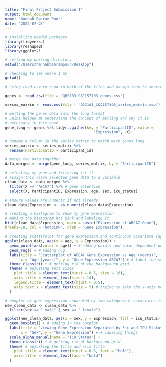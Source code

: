 ```yaml
---
title: "Final Project Submission 1"
output: html_document
name: "Hannah Bahram Pour"
date: "2024-07-23"
---
```


``` r
# installing needed packages
library(tidyverse)
library(reshape2)
library(ggplot2)

# setting my working directory
setwd("/Users/hannahbahrampour/Desktop")

# checking to see where I am
getwd()

# using read.csv to read in both of the files and assign them to shorter variable names

genes <- read.csv(file = "QBS103_GSE157103_genes.csv")

series_matrix <- read.csv(file = "QBS103_GSE157103_series_matrix.csv")

# melting the genes data into the long format
# Jaini helped me understand the concept of melting and why it is
# necessary in this case
gene_long <- genes %>% tidyr::gather(key = "ParticipantID", value = 
                                        "Expression", -X)

# rename a column in the series_matrix to match with genes_long
series_matrix <- series_matrix %>%
  rename(ParticipantID = participant_id)

# merge the data together
data_merged <- merge(gene_long, series_matrix, by = "ParticipantID")
```


```r
# selecting my gene and filtering for it
# assign this clean selected gene data to a variable
clean_data <- data_merged %>%
  filter(X == "ABCA7") %>% # gene selection
  select(X, ParticipantID, Expression, age, sex, icu_status)

# ensure values are numeric if not already
clean_data$Expression <- as.numeric(clean_data$Expression)

# creating a histogram to show my gene expression
# making the histogram hot pink and labeling it
hist(clean_data$Expression, main = paste("Expression of ABCA7 Gene"),
breaks=10, col = "hotpink", xlab = "Gene Expression")
```

```r
# creating scatterplot for gene expression and continuous covariate (age)
ggplot(clean_data, aes(x = age, y = Expression)) +
  geom_point(aes(color = age)) + # adding points and color dependent on age
  geom_rug() + # adding rug
  labs(title = "Scatterplot of ABCA7 Gene Expression vs Age (years)",
       x = "Age (years)", y = "Gene Expression ABCA7") + # label the scatterplot
  theme_classic() + # getting rid of the background grid
  theme( # adjusting text sizes
    plot.title = element_text(hjust = 0.5, size = 16),
    axis.title = element_text(size = 14),
    legend.title = element_text(hjust = 0.5),
    axis.text.x = element_text(size = 5) # trying to make the x-axis more readable
  ) 

```

```r
# boxplot of gene expression separated by two categorical covariates (sex and ICU status)
new_clean_data <- clean_data %>%
  filter(sex == " male" | sex == " female")

ggplot(new_clean_data, aes(x = sex, y = Expression, fill = icu_status)) +
  geom_boxplot() + # adding in the boxplot 
  labs(title = "Viewing Gene Expression Separated by Sex and ICU Status",
       x = "Sex", y = "Gene Expression") + # labeling things
  scale_alpha_manual(name = "ICU Status") +
  theme_classic() + # getting rid of background grid
  theme( # adjusting the title and axis title
    plot.title = element_text(hjust = 0.5, face = "bold"),
    axis.title = element_text(face = "bold")
  )


```

